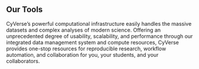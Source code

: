 
<div id="tools" class=" container-md border rounded-3 shadow-lg my-4 p-5">
<h2 className="my-4 display-4 ">Our Tools</h2>
<p class="lead">
CyVerse’s powerful computational infrastructure easily handles the massive datasets and complex analyses of modern science. Offering an unprecedented degree of usability, scalability, and performance through our integrated data management system and compute resources, CyVerse provides one-stop resources for reproducible research, workflow automation, and collaboration for you, your students, and your collaborators.
</p>
<DEBlock />
<DataStoreDataCommons />
</div>